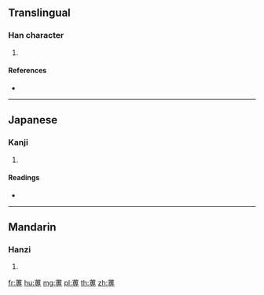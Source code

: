 {{character info/new}}
==Translingual==

===Han character===
{{Han char|rn=140|rad=艸|as=10|sn=16|four=44346|canj=TIBI}}

# {{defn|Han|sort=艸10}}

====References====
* {{Han ref|kx=1049.200|dkj=31594|dj=1510.280|hdz=53262.010|uh=84AA|ud=33962|bh=E3BA|bd=58298}}

----

==Japanese==

===Kanji===
{{ja-kanji|grade=|rs=艸10}}

# {{defn|lang=ja|sort=艸10}}

====Readings====
* {{ja-readings|on=[[はく]] (haku), [[ほく]] (hoku)|kun=|nanori=}}

----

==Mandarin==

===Hanzi===
{{cmn-hanzi|pin=[[pò]] ([[po4]])|wg=p'o<sup>4</sup>}}

# {{defn|lang=cmn|sort=艸10}}

[[fr:蒪]]
[[hu:蒪]]
[[mg:蒪]]
[[pl:蒪]]
[[th:蒪]]
[[zh:蒪]]